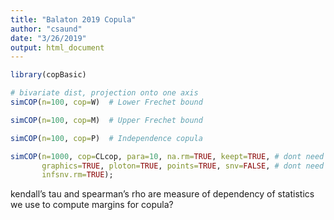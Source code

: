 ```yaml
---
title: "Balaton 2019 Copula"
author: "csaund"
date: "3/26/2019"
output: html_document
---
```


```r
library(copBasic)
```


```r
# bivariate dist, projection onto one axis
simCOP(n=100, cop=W)  # Lower Frechet bound

simCOP(n=100, cop=M)  # Upper Frechet bound

simCOP(n=100, cop=P)  # Independence copula

simCOP(n=1000, cop=CLcop, para=10, na.rm=TRUE, keept=TRUE, # dont need keept
       graphics=TRUE, ploton=TRUE, points=TRUE, snv=FALSE, # dont need snv
       infsnv.rm=TRUE);
```

kendall's tau and spearman's rho are measure of dependency of statistics we use to compute margins for copula?